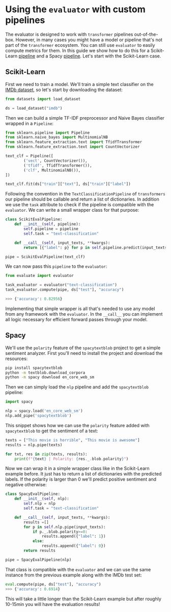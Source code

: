 # Using the `evaluator` with custom pipelines

The evaluator is designed to work with `transformer` pipelines out-of-the-box. However, in many cases you might have a model or pipeline that's not part of the `transformer` ecosystem. You can still use `evaluator` to easily compute metrics for them. In this guide we show how to do this for a Scikit-Learn [pipeline](https://scikit-learn.org/stable/modules/generated/sklearn.pipeline.Pipeline.html#sklearn.pipeline.Pipeline) and a Spacy [pipeline](https://spacy.io). Let's start with the Scikit-Learn case.

## Scikit-Learn

First we need to train a model. We'll train a simple text classifier on the [IMDb dataset](https://huggingface.co/datasets/imdb), so let's start by downloading the dataset:

```py
from datasets import load_dataset

ds = load_dataset("imdb")
```

Then we can build a simple TF-IDF preprocessor and Naive Bayes classifier wrapped in a `Pipeline`:

```py
from sklearn.pipeline import Pipeline
from sklearn.naive_bayes import MultinomialNB
from sklearn.feature_extraction.text import TfidfTransformer
from sklearn.feature_extraction.text import CountVectorizer

text_clf = Pipeline([
        ('vect', CountVectorizer()),
        ('tfidf', TfidfTransformer()),
        ('clf', MultinomialNB()),
])

text_clf.fit(ds["train"]["text"], ds["train"]["label"])
```

Following the convention in the `TextClassificationPipeline` of `transformers` our pipeline should be callable and return a list of dictionaries. In addition we use the `task` attribute to check if the pipeline is compatible with the `evaluator`. We can write a small wrapper class for that purpose:

```py
class ScikitEvalPipeline:
    def __init__(self, pipeline):
        self.pipeline = pipeline
        self.task = "text-classification"

    def __call__(self, input_texts, **kwargs):
        return [{"label": p} for p in self.pipeline.predict(input_texts)]

pipe = ScikitEvalPipeline(text_clf)
```

We can now pass this `pipeline` to the `evaluator`:

```py
from evaluate import evaluator

task_evaluator = evaluator("text-classification")
task_evaluator.compute(pipe, ds["test"], "accuracy")

>>> {'accuracy': 0.82956}
```

Implementing that simple wrapper is all that's needed to use any model from any framework with the `evaluator`. In the `__call__` you can implement all logic necessary for efficient forward passes through your model.

## Spacy

We'll use the `polarity` feature of the `spacytextblob` project to get a simple sentiment analyzer. First you'll need to install the project and download the resources:

```bash
pip install spacytextblob
python -m textblob.download_corpora
python -m spacy download en_core_web_sm
```

Then we can simply load the `nlp` pipeline and add the `spacytextblob` pipeline:
```py
import spacy

nlp = spacy.load('en_core_web_sm')
nlp.add_pipe('spacytextblob')
```

This snippet shows how we can use the `polarity` feature added with `spacytextblob` to get the sentiment of a text:

```py
texts = ["This movie is horrible", "This movie is awesome"]
results = nlp.pipe(texts)

for txt, res in zip(texts, results):
    print(f"{text} | Polarity: {res._.blob.polarity}")
```

Now we can wrap it in a simple wrapper class like in the Scikit-Learn example before. It just has to return a list of dictionaries with the predicted labels. If the polarity is larger than 0 we'll predict positive sentiment and negative otherwise:

```py
class SpacyEvalPipeline:
    def __init__(self, nlp):
        self.nlp = nlp
        self.task = "text-classification"

    def __call__(self, input_texts, **kwargs):
        results =[]
        for p in self.nlp.pipe(input_texts):
            if p._.blob.polarity>=0:
                results.append({"label": 1})
            else:
                results.append({"label": 0})
        return results

pipe = SpacyEvalPipeline(nlp)
```

That class is compatible with the `evaluator` and we can use the same instance from the previous example along with the IMDb test set:

```py
eval.compute(pipe, ds["test"], "accuracy")
>>> {'accuracy': 0.6914}
```

This will take a little longer than the Scikit-Learn example but after roughly 10-15min you will have the evaluation results!
